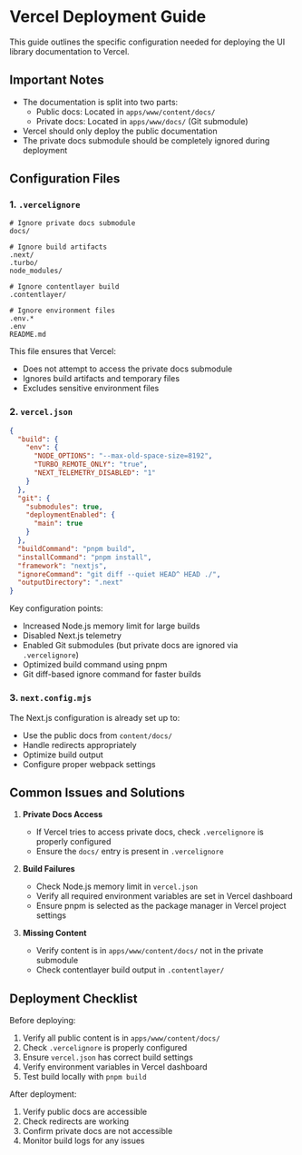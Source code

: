 # Vercel Deployment Guide

This guide outlines the specific configuration needed for deploying the UI library documentation to Vercel.

## Important Notes

- The documentation is split into two parts:
  - Public docs: Located in `apps/www/content/docs/`
  - Private docs: Located in `apps/www/docs/` (Git submodule)
- Vercel should only deploy the public documentation
- The private docs submodule should be completely ignored during deployment

## Configuration Files

### 1. `.vercelignore`

```text
# Ignore private docs submodule
docs/

# Ignore build artifacts
.next/
.turbo/
node_modules/

# Ignore contentlayer build
.contentlayer/

# Ignore environment files
.env.*
.env
README.md
```

This file ensures that Vercel:

- Does not attempt to access the private docs submodule
- Ignores build artifacts and temporary files
- Excludes sensitive environment files

### 2. `vercel.json`

```json
{
  "build": {
    "env": {
      "NODE_OPTIONS": "--max-old-space-size=8192",
      "TURBO_REMOTE_ONLY": "true",
      "NEXT_TELEMETRY_DISABLED": "1"
    }
  },
  "git": {
    "submodules": true,
    "deploymentEnabled": {
      "main": true
    }
  },
  "buildCommand": "pnpm build",
  "installCommand": "pnpm install",
  "framework": "nextjs",
  "ignoreCommand": "git diff --quiet HEAD^ HEAD ./",
  "outputDirectory": ".next"
}
```

Key configuration points:

- Increased Node.js memory limit for large builds
- Disabled Next.js telemetry
- Enabled Git submodules (but private docs are ignored via `.vercelignore`)
- Optimized build command using pnpm
- Git diff-based ignore command for faster builds

### 3. `next.config.mjs`

The Next.js configuration is already set up to:

- Use the public docs from `content/docs/`
- Handle redirects appropriately
- Optimize build output
- Configure proper webpack settings

## Common Issues and Solutions

1. **Private Docs Access**

   - If Vercel tries to access private docs, check `.vercelignore` is properly configured
   - Ensure the `docs/` entry is present in `.vercelignore`

2. **Build Failures**

   - Check Node.js memory limit in `vercel.json`
   - Verify all required environment variables are set in Vercel dashboard
   - Ensure pnpm is selected as the package manager in Vercel project settings

3. **Missing Content**
   - Verify content is in `apps/www/content/docs/` not in the private submodule
   - Check contentlayer build output in `.contentlayer/`

## Deployment Checklist

Before deploying:

1. Verify all public content is in `apps/www/content/docs/`
2. Check `.vercelignore` is properly configured
3. Ensure `vercel.json` has correct build settings
4. Verify environment variables in Vercel dashboard
5. Test build locally with `pnpm build`

After deployment:

1. Verify public docs are accessible
2. Check redirects are working
3. Confirm private docs are not accessible
4. Monitor build logs for any issues
